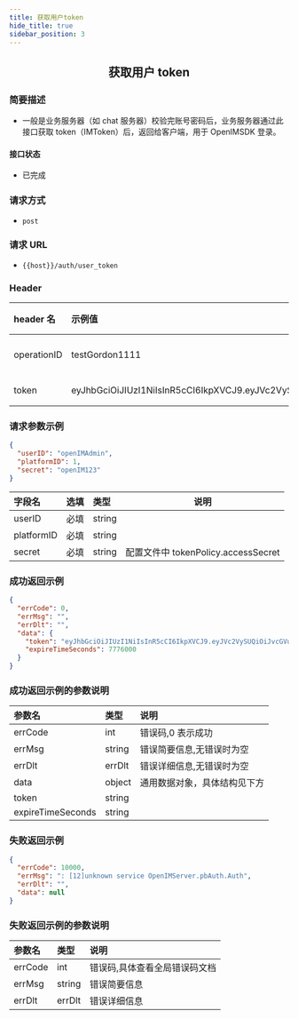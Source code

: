 ```yaml
---
title: 获取用户token
hide_title: true
sidebar_position: 3
---
```


<center>

## 获取用户 token

</center>

### 简要描述

- 一般是业务服务器（如 chat 服务器）校验完账号密码后，业务服务器通过此接口获取 token（IMToken）后，返回给客户端，用于 OpenIMSDK 登录。

#### 接口状态

- 已完成

### 请求方式

- `post`

### 请求 URL

- `{{host}}/auth/user_token`

### Header

| header 名   | 示例值                                                                                                                                                                                                   | 选填 | 类型   | 说明                         |
| :---------- | :------------------------------------------------------------------------------------------------------------------------------------------------------------------------------------------------------- | :--- | ------ | ---------------------------- |
| operationID | testGordon1111                                                                                                                                                                                           | 必填 | string | operationID 用于全局链路追踪 |
| token       | eyJhbGciOiJIUzI1NiIsInR5cCI6IkpXVCJ9.eyJVc2VySUQiOiIxMTA5NzkyMTQwIiwiUGxhdGZvcm1JRCI6MSwiZXhwIjoxNjk1OTAzNjc5LCJuYmYiOjE2ODgxMjczNzksImlhdCI6MTY4ODEyNzY3OX0.YzU9Twr7UsfnX4ozrBohFbVDqMRpURzo9ENCVdFN1KY | 必填 | string | 管理员或者用户 token         |

### 请求参数示例

```json
{
  "userID": "openIMAdmin",
  "platformID": 1,
  "secret": "openIM123"
}
```

| 字段名     | 选填 | 类型   | 说明                                |
| :--------- | :--- | :----- | ----------------------------------- |
| userID     | 必填 | string |                                     |
| platformID | 必填 | string |                                     |
| secret     | 必填 | string | 配置文件中 tokenPolicy.accessSecret |

### 成功返回示例

```json
{
  "errCode": 0,
  "errMsg": "",
  "errDlt": "",
  "data": {
    "token": "eyJhbGciOiJIUzI1NiIsInR5cCI6IkpXVCJ9.eyJVc2VySUQiOiJvcGVuSU1BZG1pbiIsIlBsYXRmb3JtSUQiOjEsImV4cCI6MTY5NTg5MTk5MCwibmJmIjoxNjg4MTE1NjkwLCJpYXQiOjE2ODgxMTU5OTB9.ezBcwmpICxgYZlQ0krI3yYOwemICoGkwTHuY5Ixyt1w",
    "expireTimeSeconds": 7776000
  }
}
```

### 成功返回示例的参数说明

| 参数名            | 类型   | 说明                         |
| :---------------- | :----- | :--------------------------- |
| errCode           | int    | 错误码,0 表示成功            |
| errMsg            | string | 错误简要信息,无错误时为空    |
| errDlt            | errDlt | 错误详细信息,无错误时为空    |
| data              | object | 通用数据对象，具体结构见下方 |
| token             | string |                              |
| expireTimeSeconds | string |                              |

### 失败返回示例

```json
{
  "errCode": 10000,
  "errMsg": ": [12]unknown service OpenIMServer.pbAuth.Auth",
  "errDlt": "",
  "data": null
}
```

### 失败返回示例的参数说明

| 参数名  | 类型   | 说明                          |
| :------ | :----- | :---------------------------- |
| errCode | int    | 错误码,具体查看全局错误码文档 |
| errMsg  | string | 错误简要信息                  |
| errDlt  | errDlt | 错误详细信息                  |
